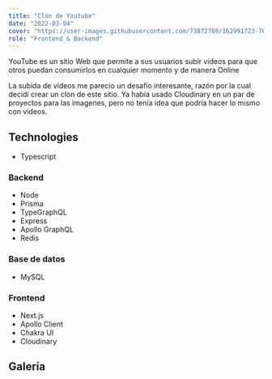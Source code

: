 ```yaml
---
title: "Clon de Youtube"
date: "2022-03-04"
cover: "https://user-images.githubusercontent.com/73872769/162991723-70c5ff16-bde1-4b2e-8771-133b3eff3c03.jpg"
role: "Frontend & Backend"
---
```


​YouTube es un sitio Web que permite a sus usuarios subir vídeos para que otros puedan consumirlos en cualquier momento y de manera Online

La subida de videos me parecio un desafío interesante, razón por la cual decidí crear un clon de este sitio. Ya habia usado Cloudinary en un par de proyectos para las imagenes, pero no tenía idea que podría hacer lo mismo con videos.

## Technologies

- Typescript

### Backend

- Node
- Prisma
- TypeGraphQL
- Express
- Apollo GraphQL
- Redis

### Base de datos

- MySQL

### Frontend

- Next.js
- Apollo Client
- Chakra UI
- Cloudinary

## Galería

<GalleryImage
  alt="videos"
  image="https://user-images.githubusercontent.com/73872769/162371099-1dda58be-677b-41aa-9ed4-bcd78fae7477.png"
  caption="La clásica lista de videos de Youtube"
/>

<GalleryImage
  alt="un solo video"
  image="https://user-images.githubusercontent.com/73872769/162371261-3a343f90-02b8-4f12-bb67-11387b21427d.png"
  caption="La vista de un solo video"
/>
